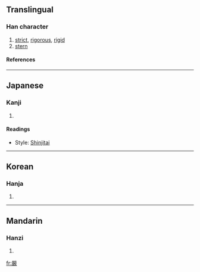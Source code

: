 {{see|嚴}}

==Translingual==
===Han character===
{{Han char|rn=27|rad=厂|as=15|sn=17|four=|canj=火一一十大 (FMMJK), 火一弓十大 (FMNJK)}}
# [[strict]], [[rigorous]], [[rigid]]
# [[stern]]
====References====
{{Han ref|kx=0163.131|dkj=03048|hdz=10047.031|uh=53B3|ud=21427}}
----
==Japanese==
===Kanji===
{{ja-kanji|grade=6|rs=厂15}}
# {{defn|Japanese}} 
====Readings====
{{ja-readings|on=[[げん]] (gen), [[ごん]] (gon)|kun=[[きびしい]] (kibishii), [[おごそか]] (ogosoka), [[いつくし]] (itsukushi)}}
* Style: [[Shinjitai]]
----
==Korean==
===Hanja===
{{ko-hanja|hangeul=엄|rv=eom|mr=ŏm}}
# {{defn|Korean}}
----
==Mandarin==
===Hanzi===
{{cmn-hanzi|pin=[[yán]] (yan2)|wg=yen<sup>2</sup>}}
# {{defn|Mandarin}}

[[fr:厳]]